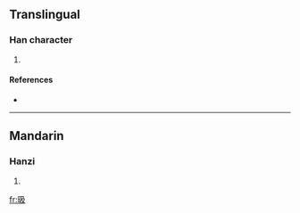 ==Translingual==

===Han character===
{{Han char|rn=72|rad=日|as=04|sn=8|four=6704<sub>7</sub>|canj=日弓竹水 (ANHE)}}

# {{defn|Han|sort=日04}}

====References====
* {{Han ref|kx=0490.370|dkj=13790|dj=0852.070|hdz=21487.170|uh=6605|ud=26117|bh=CCCD|bd=52429}}

----

==Mandarin==

===Hanzi===
{{cmn-hanzi|pin=[[jié]] ([[jie2]])|wg=chieh<sup>2</sup>}}

# {{defn|Mandarin}}

[[fr:昅]]